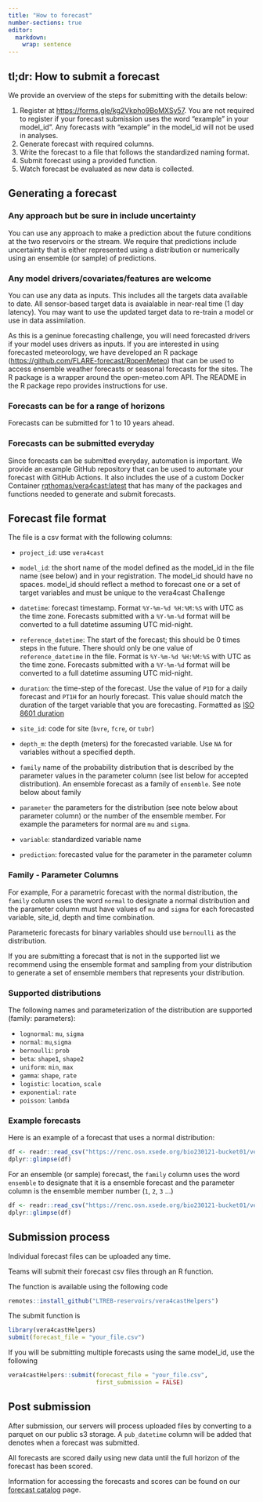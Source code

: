 ```yaml
---
title: "How to forecast"
number-sections: true
editor: 
  markdown: 
    wrap: sentence
---
```


## tl;dr: How to submit a forecast

We provide an overview of the steps for submitting with the details below:

1)  Register at <https://forms.gle/kg2Vkpho9BoMXSy57>. You are not required to register if your forecast submission uses the word "example" in your model_id". Any forecasts with "example" in the model_id will not be used in analyses.
2)  Generate forecast with required columns.
3)  Write the forecast to a file that follows the standardized naming format.
4)  Submit forecast using a provided function.
5)  Watch forecast be evaluated as new data is collected. 

## Generating a forecast

### Any approach but be sure in include uncertainty

You can use any approach to make a prediction about the future conditions at the two reservoirs or the stream.  We require that predictions include uncertainty that is either represented using a distribution or numerically using an ensemble (or sample) of predictions. 

### Any model drivers/covariates/features are welcome

You can use any data as inputs.  This includes all the targets data available to date.  All sensor-based target data is avaialable in near-real time (1 day latency).  You may want to use the updated target data to re-train a model or use in data assimilation.

As this is a geninue forecasting challenge, you will need forecasted drivers if your model uses drivers as inputs.  If you are interested in using forecasted meteorology, we have developed an R package ([https://github.com/FLARE-forecast/RopenMeteo](https://github.com/FLARE-forecast/RopenMeteo)) that can be used to access ensemble weather forecasts or seasonal forecasts for the sites.  The R package is a wrapper around the open-meteo.com API.  The README in the R package repo provides instructions for use.

### Forecasts can be for a range of horizons

Forecasts can be submitted for 1 to 10 years ahead.  

### Forecasts can be submitted everyday

Since forecasts can be submitted everyday, automation is important.  We provide an example GitHub repository that can be used to automate your forecast with GitHub Actions.  It also includes the use of a custom Docker Container [rqthomas/vera4cast:latest](https://github.com/LTREB-reservoirs/vera4cast/blob/main/Dockerfile) that has many of the packages and functions needed to generate and submit forecasts. 

## Forecast file format

The file is a csv format with the following columns:

-   `project_id`: use `vera4cast`

-   `model_id`: the short name of the model defined as the model_id in the file name (see below) and in your registration.
    The model_id should have no spaces.
    model_id should reflect a method to forecast one or a set of target variables and must be unique to the vera4cast Challenge

-   `datetime`: forecast timestamp.
    Format `%Y-%m-%d %H:%M:%S` with UTC as the time zone.
    Forecasts submitted with a `%Y-%m-%d` format will be converted to a full datetime assuming UTC mid-night.

-   `reference_datetime`: The start of the forecast; this should be 0 times steps in the future.
    There should only be one value of `reference_datetime` in the file.
    Format is `%Y-%m-%d %H:%M:%S` with UTC as the time zone.
    Forecasts submitted with a `%Y-%m-%d` format will be converted to a full datetime assuming UTC mid-night.

-   `duration`: the time-step of the forecast.
    Use the value of `P1D` for a daily forecast and `PT1H` for an hourly forecast.
    This value should match the duration of the target variable that you are forecasting.
    Formatted as [ISO 8601 duration](https://en.wikipedia.org/wiki/ISO_8601#Durations)

-   `site_id`: code for site (`bvre`, `fcre`, or `tubr`)

-   `depth_m`: the depth (meters) for the forecasted variable.
    Use `NA` for variables without a specified depth.

-   `family` name of the probability distribution that is described by the parameter values in the parameter column (see list below for accepted distribution).
    An ensemble forecast as a family of `ensemble`.
    See note below about family

-   `parameter` the parameters for the distribution (see note below about parameter column) or the number of the ensemble member.
    For example the parameters for normal are `mu` and `sigma`.

-   `variable`: standardized variable name

-   `prediction`: forecasted value for the parameter in the parameter column

### Family - Parameter Columns

For example, For a parametric forecast with the normal distribution, the `family` column uses the word `normal` to designate a normal distribution and the parameter column must have values of `mu` and `sigma` for each forecasted variable, site_id, depth and time combination.

Parameteric forecasts for binary variables should use `bernoulli` as the distribution.

If you are submitting a forecast that is not in the supported list we recommend using the ensemble format and sampling from your distribution to generate a set of ensemble members that represents your distribution.

### Supported distributions

The following names and parameterization of the distribution are supported (family: parameters):

-   `lognormal`: `mu`, `sigma`
-   `normal`: `mu`,`sigma`
-   `bernoulli`: `prob`
-   `beta`: `shape1`, `shape2`
-   `uniform`: `min`, `max`
-   `gamma`: `shape`, `rate`
-   `logistic`: `location`, `scale`
-   `exponential`: `rate`
-   `poisson`: `lambda`

### Example forecasts

Here is an example of a forecast that uses a normal distribution:

```r
df <- readr::read_csv("https://renc.osn.xsede.org/bio230121-bucket01/vera4cast/forecasts/raw/T20231001231345_daily-2023-10-01-climatology.csv.gz", show_col_types = FALSE)
dplyr::glimpse(df)
```

For an ensemble (or sample) forecast, the `family` column uses the word `ensemble` to designate that it is a ensemble forecast and the parameter column is the ensemble member number (`1`, `2`, `3` ...)

```r
df <- readr::read_csv("https://renc.osn.xsede.org/bio230121-bucket01/vera4cast/forecasts/raw/T20231001231348_daily-2023-10-01-persistenceRW.csv.gz", show_col_types = FALSE)
dplyr::glimpse(df)
```

## Submission process

Individual forecast files can be uploaded any time.

Teams will submit their forecast csv files through an R function.

The function is available using the following code

```r
remotes::install_github("LTREB-reservoirs/vera4castHelpers")
```

The submit function is

```r
library(vera4castHelpers)
submit(forecast_file = "your_file.csv")
```

If you will be submitting multiple forecasts using the same model_id, use the following

```r
vera4castHelpers::submit(forecast_file = "your_file.csv",
                         first_submission = FALSE)
```

## Post submission

After submission, our servers will process uploaded files by converting to a parquet on our public s3 storage.
A `pub_datetime` column will be added that denotes when a forecast was submitted.

All forecasts are scored daily using new data until the full horizon of the forecast has been scored.

Information for accessing the forecasts and scores can be found on our [forecast catalog](catalog.qmd#sec-spatiotemporal-asset-catalog) page. 
